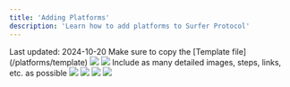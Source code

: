 ```yaml
---
title: 'Adding Platforms'
description: 'Learn how to add platforms to Surfer Protocol'
---
```

<Check>
Last updated: 2024-10-20
</Check>
<Steps>
  <Step title="Make an MDX file for the platform in the `platforms` folder">
    Make sure to copy the [Template file](/platforms/template)
    <Frame>
      <img src="/images/adding_platforms/adding_platforms-step1.png" />
    </Frame>
  </Step>
  <Step title="Update the last updated date at the top of the file">
    <Frame>
      <img src="/images/adding_platforms/adding_platforms-step2.png" />
    </Frame>
  </Step>
  <Step title="Create a step-by-step guide for exporting your data from the platform">
    <Info>
      Include as many detailed images, steps, links, etc. as possible
    </Info>
    <Frame>
      <img src="/images/adding_platforms/adding_platforms-step3.png" />
    </Frame>
  </Step>
  <Step title="Make a folder for the images for the platform, and name the images like `new_platform-step1.png` so that it's easy to find">
    <Frame>
      <img src="/images/adding_platforms/adding_platforms-step4.png" />
    </Frame>
  </Step>
  <Step title="Add the platform to the `mint.json` file">
    <Frame>
      <img src="/images/adding_platforms/adding_platforms-step5.png" />
    </Frame>
  </Step>
  <Step title="Submit a PR">
    <Frame>
      <img src="/images/adding_platforms/adding_platforms-step6.png" />
    </Frame>
  </Step>
</Steps>